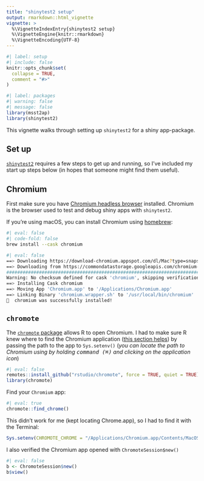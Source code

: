```yaml
---
title: "shinytest2 setup"
output: rmarkdown::html_vignette
vignette: >
  %\VignetteIndexEntry{shinytest2 setup}
  %\VignetteEngine{knitr::rmarkdown}
  %\VignetteEncoding{UTF-8}
---
```


```r
#| label: setup
#| include: false
knitr::opts_chunk$set(
  collapse = TRUE,
  comment = "#>"
)
```

```r
#| label: packages 
#| warning: false 
#| message: false 
library(msst2ap)
library(shinytest2)
```

This vignette walks through setting up `shinytest2` for a shiny app-package.


## Set up

[`shinytest2`](https://rstudio.github.io/shinytest2/index.html) requires a few steps to get up and running, so I've included my start up steps below (in hopes that someone might find them useful).

## Chromium

First make sure you have [Chromium headless browser](https://www.chromium.org/chromium-projects/) installed. Chromium is the browser used to test and debug shiny apps with `shinytest2`.

If you're using macOS, you can install Chromium using [homebrew](https://formulae.brew.sh/cask/chromium): 

```bash
#| eval: false
#| code-fold: false 
brew install --cask chromium
```

```bash
#| eval: false
==> Downloading https://download-chromium.appspot.com/dl/Mac?type=snapshots
==> Downloading from https://commondatastorage.googleapis.com/chromium-browser-s
######################################################################### 100.0%
Warning: No checksum defined for cask 'chromium', skipping verification.
==> Installing Cask chromium
==> Moving App 'Chromium.app' to '/Applications/Chromium.app'
==> Linking Binary 'chromium.wrapper.sh' to '/usr/local/bin/chromium'
🍺  chromium was successfully installed!
```


## `chromote`

The [`chromote` package](https://rstudio.github.io/chromote/index.html) allows R to open Chromium. I had to make sure R knew where to find the Chromium application ([this section helps](https://rstudio.github.io/chromote/#specifying-which-browser-to-use)) by passing the path to the app to `Sys.setenv()` (*you can locate the path to Chromium using by holding <kbd>command (⌘)</kbd> and clicking on the application icon*)

```r
#| eval: false
remotes::install_github("rstudio/chromote", force = TRUE, quiet = TRUE)
library(chromote)
```

Find your `Chromium` app: 

```r
#| eval: true
chromote::find_chrome()
```

This didn't work for me (kept locating Chrome.app), so I had to find it with the Terminal:

```r
Sys.setenv(CHROMOTE_CHROME = "/Applications/Chromium.app/Contents/MacOS")
```

I also verified the Chromium app opened with `ChromoteSession$new()`

```r
#| eval: false
b <- ChromoteSession$new()
b$view()
```



